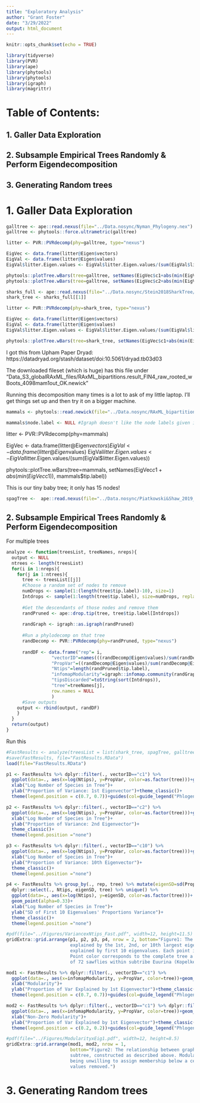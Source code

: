 ```yaml
---
title: "Exploratory Analysis"
author: "Grant Foster"
date: "3/29/2022"
output: html_document
---
```


```r
knitr::opts_chunk$set(echo = TRUE)
```

```r
library(tidyverse)
library(PVR)
library(ape)
library(phytools)
library(phytools)
library(igraph)
library(magrittr)
```
# Table of Contents:
## 1. Galler Data Exploration
## 2. Subsample Empirical Trees Randomly & Perform Eigendecomposition
## 3.  Generating Random trees


# 1. Galler Data Exploration
```r
galltree <- ape::read.nexus(file="../Data.nosync/Nyman_Phylogeny.nex")
galltree <- phytools::force.ultrametric(galltree)

litter <- PVR::PVRdecomp(phy=galltree, type="nexus")

EigVec <- data.frame(litter@Eigen$vectors)
EigVal <- data.frame(litter@Eigen$values)
EigVal$litter.Eigen.values <- EigVal$litter.Eigen.values/(sum(EigVal$litter.Eigen.values))

phytools::plotTree.wBars(tree=galltree, setNames(EigVec$c1+abs(min(EigVec$c1)), galltree$tip.label))
phytools::plotTree.wBars(tree=galltree, setNames(EigVec$c2+abs(min(EigVec$c2)), galltree$tip.label))
```


```r
sharks_full <- ape::read.nexus(file="../Data.nosync/Stein2018SharkTree/output.nex")
shark_tree <- sharks_full[[1]]

litter <- PVR::PVRdecomp(phy=shark_tree, type="nexus")

EigVec <- data.frame(litter@Eigen$vectors)
EigVal <- data.frame(litter@Eigen$values)
EigVal$litter.Eigen.values <- EigVal$litter.Eigen.values/(sum(EigVal$litter.Eigen.values))

phytools::plotTree.wBars(tree=shark_tree, setNames(EigVec$c1+abs(min(EigVec$c1)), shark_tree$tip.label)) #This plot looks terrible but it validates our method
```

I got this from Upham Paper Dryad: https://datadryad.org/stash/dataset/doi:10.5061/dryad.tb03d03

The downloaded fileset (which is huge) has this file under "Data_S3_globalRAxML_files/RAxML_bipartitions.result_FIN4_raw_rooted_wBoots_4098mam1out_OK.newick"


Running this decomposition many times is a lot to ask of my little laptop. I'll get things set up and then try it on a bigger machine.
```r
mammals <- phytools::read.newick(file="../Data.nosync/RAxML_bipartitions.result_FIN4_raw_rooted_wBoots_4098mam1out_OK.newick")

mammals$node.label <- NULL #Igraph doesn't like the node labels given is this default tree, so we just remove them
```

litter <- PVR::PVRdecomp(phy=mammals)

EigVec <- data.frame(litter@Eigen$vectors)
EigVal <- data.frame(litter@Eigen$values)
EigVal$litter.Eigen.values <- EigVal$litter.Eigen.values/(sum(EigVal$litter.Eigen.values))

phytools::plotTree.wBars(tree=mammals, setNames(EigVec$c1+abs(min(EigVec$c1)), mammals$tip.label))



This is our tiny baby tree; it only has 15 nodes!
```r
spagTree <-  ape::read.nexus(file="../Data.nosync/Piatkowski&Shaw_2019_MCC_Tree.nex")
```

## 2. Subsample Empirical Trees Randomly & Perform Eigendecomposition
For multiple trees
```r
analyze <- function(treesList, treeNames, nreps){
  output <- NULL
  ntrees <- length(treesList)
  for(i in 1:nreps){
    for(j in 1:ntrees){
      tree <- treesList[[j]]
      #Choose a random set of nodes to remove
      numDrops <- sample(1:(length(tree$tip.label)-10), size=1)
      Intdrops <- sample(1:length(tree$tip.label), size=numDrops, replace = FALSE)
      
      #Get the descendants of those nodes and remove them
      randPruned <- ape::drop.tip(tree, tree$tip.label[Intdrops])
      
      randGraph <- igraph::as.igraph(randPruned)
      
      #Run a phylodecomp on that tree
      randDecomp <- PVR::PVRdecomp(phy=randPruned, type="nexus")
      
      randDF <- data.frame("rep"= i, 
                 "vectorID"=names(((randDecomp@Eigen$values)/sum(randDecomp@Eigen$values))[1:10]), 
                 "PropVar"=((randDecomp@Eigen$values)/sum(randDecomp@Eigen$values))[1:10],
                 "Ntips"=length(randPruned$tip.label), 
                 "infomapModularity"=igraph::infomap.community(randGraph)$modularity, 
                 "tipsDiscarded"=toString(sort(Intdrops)),
                 "tree"=treeNames[j], 
                 row.names = NULL
                 )
      #Save outputs
    output <- rbind(output, randDF)
    }
  }
  return(output)
}
```

Run this 

```r
#FastResults <- analyze(treesList = list(shark_tree, spagTree, galltree), treeNames = c("sharks", "spag", "gallers"), nreps=1000)
#save(FastResults, file="FastResults.RData")
load(file="FastResults.RData")
```


```r
p1 <- FastResults %>% dplyr::filter(., vectorID=="c1") %>%
  ggplot(data=., aes(x=log(Ntips), y=PropVar, color=as.factor(tree)))+geom_point(alpha=0.33)+
  xlab("Log Number of Species in Tree")+
  ylab("Proportion of Variance: 1st Eigenvector")+theme_classic()+
  theme(legend.position = c(0.7, 0.7))+guides(col=guide_legend("Phlogenetic Tree"))

p2 <- FastResults %>% dplyr::filter(., vectorID=="c2") %>%
  ggplot(data=., aes(x=log(Ntips), y=PropVar, color=as.factor(tree)))+geom_point(alpha=0.33)+
  xlab("Log Number of Species in Tree")+
  ylab("Proportion of Variance: 2nd Eigenvector")+
  theme_classic()+
  theme(legend.position ="none")

p3 <- FastResults %>% dplyr::filter(., vectorID=="c10") %>%
  ggplot(data=., aes(x=log(Ntips), y=PropVar, color=as.factor(tree)))+geom_point(alpha=0.33)+
  xlab("Log Number of Species in Tree")+
  ylab("Proportion of Variance: 10th Eigenvector")+
  theme_classic()+
  theme(legend.position ="none")

p4 <- FastResults %>% group_by(., rep, tree) %>% mutate(eigenSD=sd(PropVar, na.rm=TRUE)) %>%
  dplyr::select(., Ntips, eigenSD, tree) %>% unique() %>%
  ggplot(data=., aes(x=log(Ntips), y=eigenSD, color=as.factor(tree)))+
  geom_point(alpha=0.33)+
  xlab("Log Number of Species in Tree")+
  ylab("SD of First 10 Eigenvalues' Proportions Variance")+
  theme_classic()+
  theme(legend.position ="none")

#pdf(file="../Figures/VariancexNtips_Fast.pdf", width=12, height=11.5)
gridExtra::grid.arrange(p1, p2, p3, p4, nrow = 2, bottom="Figure1: The relationship between the log number of species in a subtree and the proportion of variance 
                        explained by the 1st, 2nd, or 10th largest eigenvalues (panels a-c), as well as the standard deviation of the variance
                        explained by first 10 eigenvalues. Each point is a tree constructed by randomly trimming tips from a larger complete tree.
                        Point color corresponds to the complete tree a given subtree is constructed from; all 1190 known sharks(Stein2018), a group
                        of 72 sawflies within subtribe Euurina (Kopelke), and a tree of 15 peat mosses in the genus Spaghnum (Piatkowski & Shaw, 2019)")
```



```r

mod1 <- FastResults %>% dplyr::filter(., vectorID=="c1") %>%
  ggplot(data=., aes(x=infomapModularity, y=PropVar, color=tree))+geom_point()+
  xlab("Modularity")+
  ylab("Proportion of Var Explained by 1st Eigenvector")+theme_classic()+
  theme(legend.position = c(0.7, 0.7))+guides(col=guide_legend("Phlogenetic Tree"))

mod2 <- FastResults %>% dplyr::filter(., vectorID=="c1") %>% dplyr::filter(., infomapModularity > 0) %>%
  ggplot(data=., aes(x=infomapModularity, y=PropVar, color=tree))+geom_point()+
  xlab("Non-Zero Modularity")+
  ylab("Proportion of Var Explained by 1st Eigenvector")+theme_classic()+
  theme(legend.position = c(0.2, 0.2))+guides(col=guide_legend("Phlogenetic Tree"))

#pdf(file="../Figures/ModularityxEig1.pdf", width=12, height=8.5)
gridExtra::grid.arrange(mod1, mod2, nrow = 1,
                        bottom="Figure2: The relationship between graph Modularity and the variance explained by the first eigenvalue. Points represent an individual
                        subtree, constructed as described above. Modularity is calculated using the algorthithm infoMap; clustering at 0 occurs due to the algorithm
                        being unwilling to assign membership below a certain modularity threshold. The rightmost panel is the same data, but with the 0-modularity
                        values removed.")

```

# 3. Generating Random trees
```r

```


